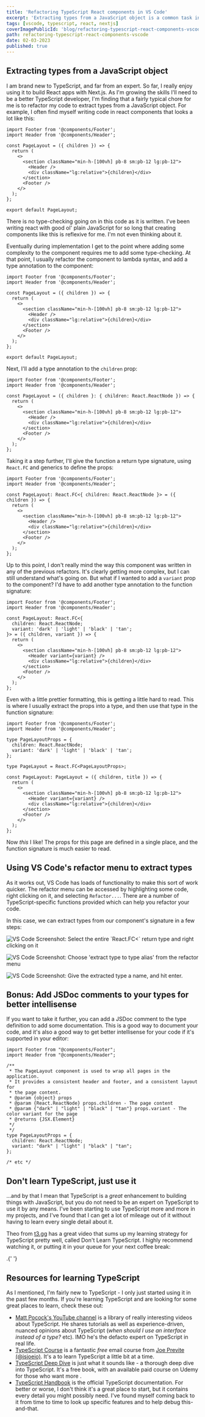 ```yaml
---
title: 'Refactoring TypeScript React components in VS Code'
excerpt: 'Extracting types from a JavaScript object is a common task in TypeScript. This post shows how to do it with VS Code.'
tags: [vscode, typescript, react, nextjs]
coverImagePublicId: 'blog/refactoring-typescript-react-components-vscode/cover'
path: refactoring-typescript-react-components-vscode
date: 02-03-2023
published: true
---
```


## Extracting types from a JavaScript object

I am brand new to TypeScript, and far from an expert. So far, I really enjoy using it to build React apps with Next.js. As I'm growing the skills I'll need to be a better TypeScript developer, I'm finding that a fairly typical chore for me is to refactor my code to extract types from a JavaScript object. For example, I often find myself writing code in react components that looks a lot like this:

```tsx
import Footer from '@components/Footer';
import Header from '@components/Header';

const PageLayout = ({ children }) => {
  return (
    <>
      <section className="min-h-[100vh] pb-8 sm:pb-12 lg:pb-12">
        <Header />
        <div className="lg:relative">{children}</div>
      </section>
      <Footer />
    </>
  );
};

export default PageLayout;
```

There is no type-checking going on in this code as it is written. I've been writing react with good ol' plain JavaScript for so long that creating components like this is reflexive for me. I'm not even thinking about it.

Eventually during implementation I get to the point where adding some complexity to the component requires me to add some type-checking. At that point, I usually refactor the component to lambda syntax, and add a type annotation to the component:

```tsx
import Footer from '@components/Footer';
import Header from '@components/Header';

const PageLayout = ({ children }) => {
  return (
    <>
      <section className="min-h-[100vh] pb-8 sm:pb-12 lg:pb-12">
        <Header />
        <div className="lg:relative">{children}</div>
      </section>
      <Footer />
    </>
  );
};

export default PageLayout;
```

Next, I'll add a type annotation to the `children` prop:

```tsx
import Footer from '@components/Footer';
import Header from '@components/Header';

const PageLayout = ({ children }: { children: React.ReactNode }) => {
  return (
    <>
      <section className="min-h-[100vh] pb-8 sm:pb-12 lg:pb-12">
        <Header />
        <div className="lg:relative">{children}</div>
      </section>
      <Footer />
    </>
  );
};
```

Taking it a step further, I'll give the function a return type signature, using `React.FC` and generics to define the props:

```tsx
import Footer from '@components/Footer';
import Header from '@components/Header';

const PageLayout: React.FC<{ children: React.ReactNode }> = ({ children }) => {
  return (
    <>
      <section className="min-h-[100vh] pb-8 sm:pb-12 lg:pb-12">
        <Header />
        <div className="lg:relative">{children}</div>
      </section>
      <Footer />
    </>
  );
};
```

Up to this point, I don't really mind the way this component was written in any of the previous refactors. It's clearly getting more complex, but I can still understand what's going on. But what if I wanted to add a `variant` prop to the component? I'd have to add another type annotation to the function signature:

```tsx
import Footer from '@components/Footer';
import Header from '@components/Header';

const PageLayout: React.FC<{
  children: React.ReactNode;
  variant: 'dark' | 'light' | 'black' | 'tan';
}> = ({ children, variant }) => {
  return (
    <>
      <section className="min-h-[100vh] pb-8 sm:pb-12 lg:pb-12">
        <Header variant={variant} />
        <div className="lg:relative">{children}</div>
      </section>
      <Footer />
    </>
  );
};
```

Even with a little prettier formatting, this is getting a little hard to read. This is where I usually extract the props into a type, and then use that type in the function signature:

```tsx
import Footer from '@components/Footer';
import Header from '@components/Header';

type PageLayoutProps = {
  children: React.ReactNode;
  variant: 'dark' | 'light' | 'black' | 'tan';
};

type PageLayout = React.FC<PageLayoutProps>;

const PageLayout: PageLayout = ({ children, title }) => {
  return (
    <>
      <section className="min-h-[100vh] pb-8 sm:pb-12 lg:pb-12">
        <Header variant={variant} />
        <div className="lg:relative">{children}</div>
      </section>
      <Footer />
    </>
  );
};
```

Now _this_ I like! The props for this page are defined in a single place, and the function signature is much easier to read.

## Using VS Code's refactor menu to extract types

As it works out, VS Code has loads of functionality to make this sort of work quicker. The refactor menu can be accessed by highlighting some code, right clicking on it, and selecting `Refactor...`. There are a number of TypeScript-specific functions provided which can help you refactor your code.

In this case, we can extract types from our component's signature in a few steps:

<Image
  publicId="posts/refactor-react-typescript/refactor-1"
  alt="VS Code Screenshot: Select the entire `React.FC<` return type and right clicking on it"
  caption='Select the entire `React.FC<` return type and right click on it, and Choose "Refactor..." from the context menu.'
/>

<Image
  publicId="posts/refactor-react-typescript/refactor-2"
  alt="VS Code Screenshot: Choose 'extract type to type alias' from the refactor menu"
  caption='Select "Extract type to type alias" to extract the type into a type alias'
/>

<Image
  publicId="posts/refactor-react-typescript/refactor-3"
  alt="VS Code Screenshot: Give the extracted type a name, and hit enter."
  caption="Give the extracted type a name, and hit enter."
/>

## Bonus: Add JSDoc comments to your types for better intellisense

If you want to take it further, you can add a JSDoc comment to the type definition to add some documentation. This is a good way to document your code, and it's also a good way to get better intellisense for your code if it's supported in your editor:

```tsx
import Footer from "@components/Footer";
import Header from "@components/Header";

/**
 * The PageLayout component is used to wrap all pages in the application.
 * It provides a consistent header and footer, and a consistent layout for
 * the page content.
 * @param {object} props
 * @param {React.ReactNode} props.children - The page content
 * @param {"dark" | "light" | "black" | "tan"} props.variant - The color variant for the page
 * @returns {JSX.Element}
 */
 */
type PageLayoutProps = {
  children: React.ReactNode;
  variant: "dark" | "light" | "black" | "tan";
};

/* etc */
```

## Don't learn TypeScript, just use it

...and by that I mean that TypeScript is a _great_ enhancement to building things with JavaScript, but you do not need to be an expert on TypeScript to use it by any means. I've been starting to use TypeScript more and more in my projects, and I've found that I can get a lot of mileage out of it without having to learn every single detail about it.

Theo from [t3.gg](https://t3.gg) has a great video that sums up my learning strategy for TypeScript pretty well, called Don't Learn TypeScript. I highly recommend watching it, or putting it in your queue for your next coffee break:

<YouTube youTubeId="kRiD6ZpAN_o" />.{' '}

## Resources for learning TypeScript

As I mentioned, I'm fairly new to TypeScript - I only just started using it in the past few months. If you're learning TypeScript and are looking for some great places to learn, check these out:

- [Matt Pocock's YouTube channel](https://www.youtube.com/@mattpocockuk) is a library of really interesting videos about TypeScript. He shares tutorials as well as experience-driven, nuanced opinions about TypeScript (_when should I use an interface instead of a type?_ etc). IMO he's the defacto expert on TypeScript in real life.
- [TypeScript Course](https://www.typescriptcourse.com/) is a fantastic _free_ email course from [Joe Previte](https://jsjoe.io) [(@jsjoeio)](https://twitter.com/jsjoeio). It's a to learn TypeScript a little bit at a time.
- [TypeScript Deep Dive](https://basarat.gitbook.io/typescript/) is just what it sounds like - a thorough deep dive into TypeScript. It's a free book, with an available paid course on Udemy for those who want more .
- [TypeScript Handbook](https://www.typescriptlang.org/docs/handbook/intro.html) is the official TypeScript documentation. For better or worse, I don't think it's a great place to start, but it contains every detail you might possibly need. I've found myself coming back to it from time to time to look up specific features and to help debug this-and-that.
